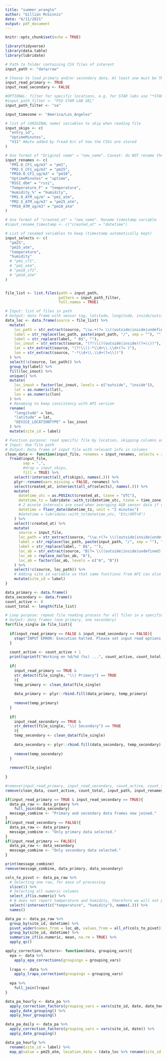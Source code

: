 ```yaml
---
title: "summer_wrangle"
author: "Gillian McGinnis"
date: "6/11/2021"
output: pdf_document
---
```


```r
knitr::opts_chunk$set(echo = TRUE)
```

```r
library(tidyverse)
library(data.table)
library(lubridate)
```

```r
# Path to folder containing CSV files of interest
input_path <- "data/raw"

# Choose to load primary and/or secondary data. At least one must be TRUE
input_read_primary <- TRUE
input_read_secondary <- FALSE

#OPTIONAL: filter for specific locations, e.g. for STAR labs use "*STAR*" exactly. Use NULL otherwise
#input_path_filter <- "PSU STAR LAB SEL"
input_path_filter <- "se"

input_timezone <- "America/Los_Angeles"
```

```r
# list of (ORIGINAL name) variables to skip when reading file
input_skips <- c(
  "entry_id",
  "UptimeMinutes",
  "V11" #Auto added by fread b/c of how the CSVs are stored
)

# Use format of "Original name" = "new_name". Caveat: do NOT rename the timestamp variable here
input_renames <- c(
  "PM1.0_CF1_ug/m3" = "pm1",
  "PM2.5_CF1_ug/m3" = "pm25",
  "PM10.0_CF1_ug/m3" = "pm10",
  "UptimeMinutes" = "uptime",
  "RSSI_dbm" = "rssi",
  "Temperature_F" = "temperature",
  "Humidity_%" = "humidity",
  "PM1.0_ATM_ug/m" = "pm1_atm",
  "PM2.5_ATM_ug/m3" = "pm25_atm",
  "PM10_ATM_ug/m3" = "pm10_atm"
)

# Use format of "created_at" = "new_name". Rename timestamp variable
#input_rename_timestamp <- c("created_at" = "datetime")

# List of renamed variables to keep (timestamp automatically kept)
input_selects <- c(
  "pm25",
  "pm25_atm",
  "temperature",
  "humidity"
  # "pm1_cf1",
  # "pm1_atm",
  # "pm10_cf1",
  # "pm10_atm"
)


file_list <- list.files(path = input_path,
                        pattern = input_path_filter,
                        full.names = TRUE)
```

```r
# Input: list of files in path
# Output: data frame with sensor tag, latitude, longitude, inside/outside
data_loc <- data.frame(source = file_list) %>% 
  mutate(
    loc_path = str_extract(source, "\\w.+(?= \\((outside|inside|undefined))"),
    label = str_replace(loc_path, paste(input_path, "/", sep = ""), ""),
    label = str_replace(label, " B$", ""),
    loc_inout = str_extract(source, "(?!\\()(outside|inside)(?=\\))"),
    lat = str_extract(source, "(?!\\()-*\\d+\\.\\d+(?= )"),
    lon = str_extract(source, "-*\\d+\\.\\d+(?=\\))")
  ) %>% 
  select(!c(source, loc_path)) %>% 
  group_by(label) %>%
  fill(loc_inout) %>%
  unique() %>% 
  mutate(
    loc_inout = factor(loc_inout, levels = c("outside", "inside")),
    lat = as.numeric(lat),
    lon = as.numeric(lon)
  ) %>% 
  # Renaming to keep consistency with API version
  rename(
    "longitude" = lon,
    "latitude" = lat,
    "DEVICE_LOCATIONTYPE" = loc_inout
  ) %>% 
  mutate(site_id = label)
```

```r
# Function purpose: read specific file by location, skipping columns as needed; extracting info from title
# Input: One file path
# Output: Data frame of input file with relevant info in columns
clean_data <- function(input_file, renames = input_renames, selects = input_selects, skips = input_skips, time_zone = input_timezone){
  fread(input_file,
        sep = ",",
        #drop = input_skips,
        fill = TRUE) %>% 
    select(!intersect(all_of(skips), names(.))) %>% 
    plyr::rename(warn_missing = FALSE, renames) %>% 
    select(created_at, intersect(all_of(selects), names(.))) %>%
    mutate(
      datetime_utc = as.POSIXct(created_at, tzone = "UTC"),
      datetime_tz = lubridate::with_tz(datetime_utc, tzone = time_zone),
      # 2 minute intervals are used when averaging A&B sensor data if unaveraged data is used
      datetime = floor_date(datetime_tz, unit = "2 minutes")
      #datetime = lubridate::with_tz(datetime_utc, "Etc/GMT+8")
    ) %>% 
    select(!created_at) %>% 
    mutate(
      source = input_file,
      loc_path = str_extract(source, "\\w.+(?= \\((outside|inside|undefined))"),
      label = str_replace(loc_path, paste(input_path, "/", sep = ""), ""),
      label = str_replace(label, " B$", ""),
      loc_ab = str_extract(source, "B(?= \\((outside|inside|undefined))"),
      loc_ab = replace_na(loc_ab, "A"),
      loc_ab = factor(loc_ab, levels = c("A", "B"))
    ) %>% 
    select(!c(source, loc_path)) %>% 
    # Adding site_id variable so that same functions from API can also apply here
    mutate(site_id = label)
}
```

```r
data_primary <- data.frame()
data_secondary <- data.frame()
count_active <- 0
count_total <- length(file_list)

# Loop purpose: repeat file reading process for all files in a specified path
# Output: data frames (one primary, one secondary)
for(file_single in file_list){
  
  if(input_read_primary == FALSE & input_read_secondary == FALSE){
    stop("INPUT ERROR: Execution halted. Please set input read options to TRUE for primary and/or secondary.")
  }
  
  count_active <- count_active + 1
  print(sprintf("Working on %d/%d (%s) ...", count_active, count_total, file_single))
  
  if(
    input_read_primary == TRUE &
    str_detect(file_single, "\\) Primary") == TRUE
    ){
    temp_primary <- clean_data(file_single)
    
    data_primary <- plyr::rbind.fill(data_primary, temp_primary)
    
    remove(temp_primary)
  }
  
  if(
    input_read_secondary == TRUE &
    str_detect(file_single, "\\) Secondary") == TRUE
    ){
    temp_secondary <- clean_data(file_single)
    
    data_secondary <- plyr::rbind.fill(data_secondary, temp_secondary)
    
    remove(temp_secondary)
  }
  
  remove(file_single)
  
}

#remove(input_read_primary, input_read_secondary, count_active, count_total)
remove(clean_data, count_active, count_total, input_path, input_renames, input_selects, input_skips)
```

```r
if(input_read_primary == TRUE & input_read_secondary == TRUE){
  data_pa_raw <- data_primary %>% 
    full_join(data_secondary)
  message_combine <- "Primary and secondary data frames now joined."
}
if(input_read_secondary == FALSE){
  data_pa_raw <- data_primary
  message_combine <- "Only primary data selected."
}
if(input_read_primary == FALSE){
  data_pa_raw <- data_secondary
  message_combine <- "Only secondary data selected."
}

print(message_combine)
remove(message_combine, data_primary, data_secondary)
```

```r
cols_to_pivot <- data_pa_raw %>%
  # Selecting one row, for ease of processing
  slice(1) %>% 
  # Selecting all numeric columns
  select_if(is.numeric) %>% 
  # B does not report temperature and humidity, therefore we will not pivot them
  select(!intersect(c("temperature", "humidity"), names(.))) %>% 
  names()

data_pa <- data_pa_raw %>% 
  group_by(site_id, datetime) %>% 
  pivot_wider(names_from = loc_ab, values_from = all_of(cols_to_pivot)) %>% 
  group_by(site_id, datetime) %>% 
  summarize_if(is.numeric, mean, na.rm = TRUE) %>% 
  apply_qc()
```

```r
apply_correction_factors<- function(data, grouping_vars){
  epa <- data %>% 
    apply_epa_corrections(groupings = grouping_vars)
  
  lrapa <- data %>% 
    apply_lrapa_correction(groupings = grouping_vars)
  
  epa %>% 
    full_join(lrapa)
}

data_pa_hourly <- data_pa %>% 
  apply_correction_factors(grouping_vars = vars(site_id, date, date_hour)) %>% 
  apply_date_grouping() %>% 
  apply_hour_grouping()

data_pa_daily <- data_pa %>% 
  apply_correction_factors(grouping_vars = vars(site_id, date)) %>% 
  apply_date_grouping()
```

```r
data_pa_hourly %>%
  rename(site_id = label) %>%
  map_q(value = pm25_atm, location_data = (data_loc %>% rename(site_id = label)), grouping_var = hour_tag)
```


